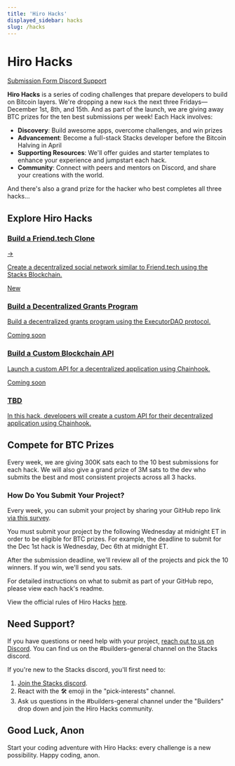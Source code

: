 ```yaml
---
title: 'Hiro Hacks'
displayed_sidebar: hacks
slug: /hacks
---
```


<head>
  <meta property="og:url" content="https://docs.hiro.so/hacks/" />
  <meta property="og:type" content="website" />
  <meta property="og:title" content="Hiro Hacks" />
  <meta
    property="og:description"
    content="Build on Bitcoin through a series of coding challenges."
  />
  <meta property="og:image" content='/img/hiro-hack.png' />
</head>

# Hiro Hacks

<div className="gap-3 flex flex-wrap mb-6">
  <a
    className="inline-block bg-neutral-200 hover:bg-neutral-100 rounded-md text-sm text-neutral-700 px-2 py-1 hover:text-neutral-700 hover:no-underline transition-colors"
    href="https://rfw7zqyd.paperform.co/"
    target="_blank"
  >
    Submission Form <span className="i-radix-icons-link-2 align-text-bottom text-lg"></span>
  </a>
  <a
    className="inline-block bg-violet-300 hover:bg-violet-200 rounded-md text-sm text-violet-800 px-2 py-1 hover:text-violet-800 hover:no-underline transition-colors"
    href="https://stacks.chat"
  >
    Discord Support <span className="i-bi-discord align-text-bottom text-lg"></span>
  </a>
</div>

**Hiro Hacks** is a series of coding challenges that prepare developers to build on Bitcoin layers. We're dropping a new `Hack` the next three Fridays—December 1st, 8th, and 15th. And as part of the launch, we are giving away BTC prizes for the ten best submissions per week! Each Hack involves:

- **Discovery**: Build awesome apps, overcome challenges, and win prizes
- **Advancement**: Become a full-stack Stacks developer before the Bitcoin Halving in April
- **Supporting Resources**: We'll offer guides and starter templates to enhance your experience and jumpstart each hack.
- **Community**: Connect with peers and mentors on Discord, and share your creations with the world.

And there's also a grand prize for the hacker who best completes all three hacks...

## Explore Hiro Hacks

<div class="subSections my-8">
  <a href="/hacks/build-a-friend-tech-clone">
    <div class="subSectionTitle"><h3>Build a Friend.tech Clone</h3><span>→</span></div>
    <p>Create a decentralized social network similar to Friend.tech using the Stacks Blockchain.</p>
  </a>
  <a href="/hacks/build-a-decentralized-grants-program">
    <span className="inline-flex items-center rounded-md bg-orange-50 dark:bg-red-400/10 px-2 py-1 text-xs font-medium text-orange-700 dark:text-orange-400 ring-1 ring-inset ring-orange-600/10 dark:ring-orange-400/20">
      New
    </span>
    <div class="subSectionTitle">
      <h3>Build a Decentralized Grants Program</h3>
    </div>
    <p>Build a decentralized grants program using the ExecutorDAO protocol.</p>
  </a>
</div>
<div class="subSections my-8">
  <a href="#" className="card-disabled">
    <span className="inline-flex items-center rounded-md bg-orange-50 dark:bg-red-400/10 px-2 py-1 text-xs font-medium text-orange-700 dark:text-orange-400 ring-1 ring-inset ring-orange-600/10 dark:ring-orange-400/20">
      Coming soon
    </span>
    <div class="subSectionTitle">
      <h3>Build a Custom Blockchain API</h3>
    </div>
    <p>Launch a custom API for a decentralized application using Chainhook.</p>
  </a>
  <a href="#" className="card-disabled hide">
    <span className="inline-flex items-center rounded-md bg-orange-50 dark:bg-red-400/10 px-2 py-1 text-xs font-medium text-orange-700 dark:text-orange-400 ring-1 ring-inset ring-orange-600/10 dark:ring-orange-400/20">
      Coming soon
    </span>
    <div class="subSectionTitle">
      <h3>TBD</h3>
    </div>
    <p>In this hack, developers will create a custom API for their decentralized application using Chainhook.</p>
  </a>
</div>

## Compete for BTC Prizes

Every week, we are giving 300K sats each to the 10 best submissions for each hack.
We will also give a grand prize of 3M sats to the dev who submits the best and most consistent projects across all 3 hacks.

### How Do You Submit Your Project?

Every week, you can submit your project by sharing your GitHub repo link [via this survey](https://rfw7zqyd.paperform.co/).

You must submit your project by the following Wednesday at midnight ET in order to be eligible for BTC prizes.
For example, the deadline to submit for the Dec 1st hack is Wednesday, Dec 6th at midnight ET.

After the submission deadline, we'll review all of the projects and pick the 10 winners. If you win, we'll send you sats.

For detailed instructions on what to submit as part of your GitHub repo, please view each hack's readme.

View the official rules of Hiro Hacks [here](https://www.hiro.so/hiro-hacks-rules).

## Need Support?

If you have questions or need help with your project, [reach out to us on Discord](https://stacks.chat/). You can find us on the #builders-general channel on the Stacks discord.

If you're new to the Stacks discord, you'll first need to:

1.  [Join the Stacks discord](https://stacks.chat/).
2.  React with the 🛠️ emoji in the "pick-interests" channel.
3.  Ask us questions in the #builders-general channel under the "Builders" drop down and join the Hiro Hacks community.

## Good Luck, Anon

Start your coding adventure with Hiro Hacks: every challenge is a new possibility. Happy coding, anon.

